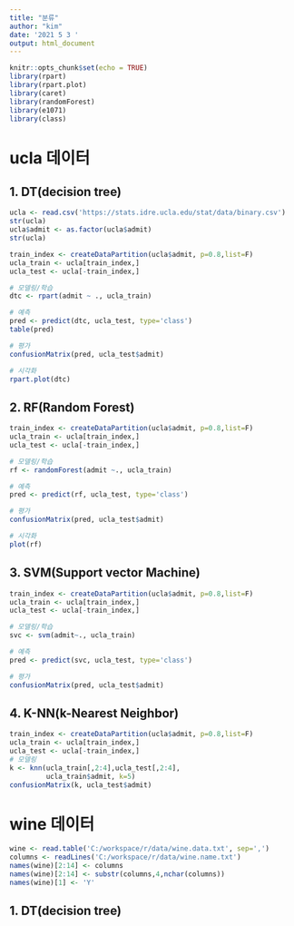 ```yaml
---
title: "분류"
author: "kim"
date: '2021 5 3 '
output: html_document
---
```


```r
knitr::opts_chunk$set(echo = TRUE)
library(rpart)
library(rpart.plot)
library(caret)
library(randomForest)
library(e1071)
library(class)
```

# ucla 데이터
## 1. DT(decision tree)
```r
ucla <- read.csv('https://stats.idre.ucla.edu/stat/data/binary.csv')
str(ucla)
ucla$admit <- as.factor(ucla$admit)
str(ucla)

train_index <- createDataPartition(ucla$admit, p=0.8,list=F)
ucla_train <- ucla[train_index,]
ucla_test <- ucla[-train_index,]

# 모델링/학습
dtc <- rpart(admit ~ ., ucla_train)

# 예측
pred <- predict(dtc, ucla_test, type='class')
table(pred)

# 평가
confusionMatrix(pred, ucla_test$admit) 

# 시각화
rpart.plot(dtc)
```

## 2. RF(Random Forest)
```r
train_index <- createDataPartition(ucla$admit, p=0.8,list=F)
ucla_train <- ucla[train_index,]
ucla_test <- ucla[-train_index,]

# 모델링/학습
rf <- randomForest(admit ~., ucla_train)

# 예측
pred <- predict(rf, ucla_test, type='class')

# 평가
confusionMatrix(pred, ucla_test$admit)

# 시각화
plot(rf)
```

## 3. SVM(Support vector Machine)
```r
train_index <- createDataPartition(ucla$admit, p=0.8,list=F)
ucla_train <- ucla[train_index,]
ucla_test <- ucla[-train_index,]

# 모델링/학습
svc <- svm(admit~., ucla_train)

# 예측
pred <- predict(svc, ucla_test, type='class')

# 평가
confusionMatrix(pred, ucla_test$admit)

```

## 4. K-NN(k-Nearest Neighbor)
```r
train_index <- createDataPartition(ucla$admit, p=0.8,list=F)
ucla_train <- ucla[train_index,]
ucla_test <- ucla[-train_index,]
# 모델링
k <- knn(ucla_train[,2:4],ucla_test[,2:4],
         ucla_train$admit, k=5)
confusionMatrix(k, ucla_test$admit)
```

# wine 데이터
```r
wine <- read.table('C:/workspace/r/data/wine.data.txt', sep=',')
columns <- readLines('C:/workspace/r/data/wine.name.txt')
names(wine)[2:14] <- columns
names(wine)[2:14] <- substr(columns,4,nchar(columns))
names(wine)[1] <- 'Y'

```

## 1. DT(decision tree)
```r

```







